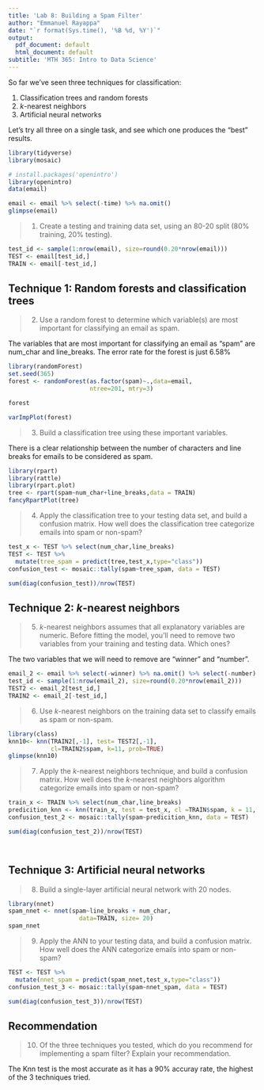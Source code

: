 ```yaml
---
title: 'Lab 8: Building a Spam Filter'
author: "Emmanuel Rayappa"
date: "`r format(Sys.time(), '%B %d, %Y')`"
output:
  pdf_document: default
  html_document: default
subtitle: 'MTH 365: Intro to Data Science'
---
```


So far we've seen three techniques for classification:

1. Classification trees and random forests
2. $k$-nearest neighbors
3. Artificial neural networks

Let's try all three on a single task, and see which one produces the "best" results.

```r
library(tidyverse)
library(mosaic)

# install.packages('openintro')
library(openintro)
data(email)

email <- email %>% select(-time) %>% na.omit()
glimpse(email)
```

> 1. Create a testing and training data set, using an 80-20 split (80% training, 20% testing).

```r
test_id <- sample(1:nrow(email), size=round(0.20*nrow(email)))
TEST <- email[test_id,]
TRAIN <- email[-test_id,]

```


## Technique 1: Random forests and classification trees

> 2. Use a random forest to determine which variable(s) are most important for classifying an email as spam.

The variables that are most important for classifying an email as "spam" are num_char and line_breaks. The error rate for the forest is just 6.58%
```r
library(randomForest)
set.seed(365)
forest <- randomForest(as.factor(spam)~.,data=email, 
                       ntree=201, mtry=3)

forest

varImpPlot(forest)
```


> 3. Build a classification tree using these important variables.

There is a clear relationship between the number of characters and line breaks for emails to be considered as spam. 
```r
library(rpart)
library(rattle)
library(rpart.plot)
tree <- rpart(spam~num_char+line_breaks,data = TRAIN)
fancyRpartPlot(tree)
```


> 4. Apply the classification tree to your testing data set, and build a confusion matrix. How well does the classification tree categorize emails into spam or non-spam?

```r
test_x <- TEST %>% select(num_char,line_breaks)
TEST <- TEST %>% 
  mutate(tree_spam = predict(tree,test_x,type="class"))
confusion_test <- mosaic::tally(spam~tree_spam, data = TEST)

sum(diag(confusion_test))/nrow(TEST)

```

## Technique 2: $k$-nearest neighbors

> 5. $k$-nearest neighbors assumes that all explanatory variables are numeric. Before fitting the model, you'll need to remove two variables from your training and testing data. Which ones?

The two variables that we will need to remove are "winner" and "number".

```r
email_2 <- email %>% select(-winner) %>% na.omit() %>% select(-number) %>% na.omit()
test_id <- sample(1:nrow(email_2), size=round(0.20*nrow(email_2)))
TEST2 <- email_2[test_id,]
TRAIN2 <- email_2[-test_id,]

```


> 6. Use $k$-nearest neighbors on the training data set to classify emails as spam or non-spam. 

```r
library(class)
knn10<- knn(TRAIN2[,-1], test= TEST2[,-1], 
            cl=TRAIN2$spam, k=11, prob=TRUE)
glimpse(knn10)

```

> 7. Apply the $k$-nearest neighbors technique, and build a confusion matrix. How well does the $k$-nearest neighbors algorithm categorize emails into spam or non-spam?

```r
train_x <- TRAIN %>% select(num_char,line_breaks)
predicition_knn <- knn(train_x, test = test_x, cl =TRAIN$spam, k = 11, prob = TRUE)
confusion_test_2 <- mosaic::tally(spam~predicition_knn, data = TEST)

sum(diag(confusion_test_2))/nrow(TEST)




```

## Technique 3: Artificial neural networks

> 8. Build a single-layer artificial neural network with 20 nodes. 

```r
library(nnet)
spam_nnet <- nnet(spam~line_breaks + num_char, 
                    data=TRAIN, size= 20)
spam_nnet
```


> 9. Apply the ANN to your testing data, and build a confusion matrix. How well does the ANN categorize emails into spam or non-spam?

```r
TEST <- TEST %>% 
  mutate(nnet_spam = predict(spam_nnet,test_x,type="class"))
confusion_test_3 <- mosaic::tally(spam~nnet_spam, data = TEST)

sum(diag(confusion_test_3))/nrow(TEST)

```

## Recommendation

> 10. Of the three techniques you tested, which do you recommend for implementing a spam filter? Explain your recommendation.

The Knn test is the most accurate as it has a 90% accuray rate, the highest of the 3 techniques tried.